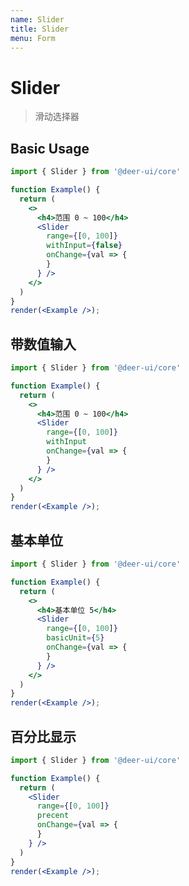 ```yaml
---
name: Slider
title: Slider
menu: Form
---
```


# Slider

> 滑动选择器

## Basic Usage

```jsx live noInline
import { Slider } from '@deer-ui/core'

function Example() {
  return (
    <>
      <h4>范围 0 ~ 100</h4>
      <Slider
        range={[0, 100]}
        withInput={false}
        onChange={val => {
        }
      } />
    </>
  )
}
render(<Example />);
```

## 带数值输入

```jsx live noInline
import { Slider } from '@deer-ui/core'

function Example() {
  return (
    <>
      <h4>范围 0 ~ 100</h4>
      <Slider
        range={[0, 100]}
        withInput
        onChange={val => {
        }
      } />
    </>
  )
}
render(<Example />);
```

## 基本单位

```jsx live noInline
import { Slider } from '@deer-ui/core'

function Example() {
  return (
    <>
      <h4>基本单位 5</h4>
      <Slider
        range={[0, 100]}
        basicUnit={5}
        onChange={val => {
        }
      } />
    </>
  )
}
render(<Example />);
```

## 百分比显示

```jsx live noInline
import { Slider } from '@deer-ui/core'

function Example() {
  return (
    <Slider
      range={[0, 100]}
      precent
      onChange={val => {
      }
    } />
  )
}
render(<Example />);
```
